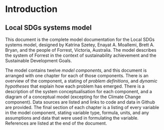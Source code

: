 # Introduction {.unnumbered}

## Local SDGs systems model {-}

This document is the complete model documentation for the Local SDGs systems model, designed by Katrina Szetey, Enayat A. Moallemi, Brett A. Bryan, and the people of Forrest, Victoria, Australia. The model describes the system of Forrest in the context of sustainability achievement and the Sustainable Development Goals.

The model contains twelve *model components*, and this document is arranged with one chapter for each of those components. There is an overview of the component, a stating of *problem definitions*, and *dynamic hypotheses* that explain how each problem has emerged. There is a description of the system conceptualisation for each component, and a diagram of a conceptual model (excepting for the Climate Change component). Data sources are listed and links to code and data in Github are provided. The final section of each chapter is a listing of every variable in the model component, stating variable type, formula, units, and any assumptions and data that were used in formulating the variable. References are listed at the end of the document.
